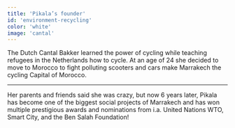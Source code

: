```yaml
---
title: 'Pikala’s founder'
id: 'environment-recycling'
color: 'white'
image: 'cantal'
---
```


The Dutch Cantal Bakker learned the power of cycling while teaching refugees in the Netherlands how to cycle. At an age of 24 she decided to move to Morocco to fight polluting scooters and cars make Marrakech the cycling Capital of Morocco.

---

Her parents and friends said she was crazy, but now 6 years later, Pikala has become one of the biggest social projects of Marrakech and has won multiple prestigious awards and nominations from i.a. United Nations WTO, Smart City, and the Ben Salah Foundation!

